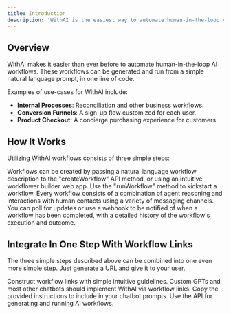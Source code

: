 ```yaml
---
title: Introduction
description: 'WithAI is the easiest way to automate human-in-the-loop AI workflows.'
---
```



## Overview

[WithAI](https://www.getwith.ai) makes it easier than ever before to automate human-in-the-loop AI workflows. These workflows can be generated and run from a simple natural language prompt, in one line of code. 

Examples of use-cases for WithAI include:
- **Internal Processes**: Reconciliation and other business workflows.
- **Conversion Funnels**: A sign-up flow customized for each user.
- **Product Checkout**: A concierge purchasing experience for customers. 



## How It Works 

Utilizing WithAI workflows consists of three simple steps: 

<Steps>
  <Step title="Create a workflow">
   Workflows can be created by passing a natural language workflow description to the "createWorkflow" API method, or using an intuitive workflower builder web app.
  </Step>
  <Step title="Run the workflow">
    Use the "runWorkflow" method to kickstart a workflow. Every workflow consists of a combination of agent reasoning and interactions with human contacts using a variety of messaging channels.
  </Step>
  <Step title="Get the outcome of the workflow">
    You can poll for updates or use a webhook to be notified of when a workflow has been completed, with a detailed history of the workflow's execution and outcome.
  </Step>
</Steps>



## Integrate In One Step With Workflow Links

The three simple steps described above can be combined into one even more simple step. Just generate a URL and give it to your user. 

<CardGroup cols={1}>
  <Card
    title="Generating WithAI Links"
    icon="link"
    href="/link-formatting"
  >
    Construct workflow links with simple intuitive guidelines.
  </Card>
</CardGroup>

<Tip>
Custom GPTs and most other chatbots should implement WithAI via workflow links. 
</Tip>


<CardGroup cols={2}>
  <Card
    title="Chatbot Integration"
    icon="robot"
    href="/chatbot-instructions"
  >
    Copy the provided instructions to include in your chatbot prompts.
  </Card>
    <Card
    title="API Reference"
    icon="code"
    href="/api-reference"
  >
    Use the API for generating and running AI workflows.
  </Card>
</CardGroup>



